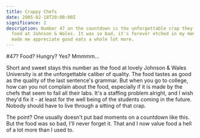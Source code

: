 ```yaml
---
title: Crappy Chefs
date: 2005-02-18T20:00:00Z
significance: 2
description: Number 47 on the countdown is the unforgettable crap they called
  food at Johnson & Wales. It was so bad, it's forever etched in my memory and
  made me appreciate good eats a whole lot more.
---
```


\#47? Food? Hungry? Yes? Mmmmm...

Short and sweet stays this number as the food at lovely Johnson & Wales University is at the unforgettable caliber of quality. The food tastes as good as the quality of the last sentence's grammar. But when you go to college, how can you not complain about the food, especially if it is made by the chefs that seem to fail all their labs. It's a staffing problem alright, and I wish they'd fix it - at least for the well being of the students coming in the future. Nobody should have to live through a sitting of that crap.

The point? One usually doesn't put bad moments on a countdown like this. But the food was so bad, I'll never forget it. That and I now value food a hell of a lot more than I used to.
